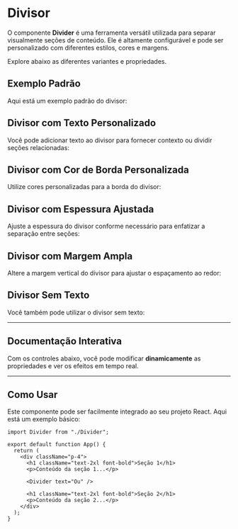 
<Meta of={Story} />

# Divisor

O componente **Divider** é uma ferramenta versátil utilizada para separar visualmente seções de conteúdo. Ele é altamente configurável e pode ser personalizado com diferentes estilos, cores e margens.

<Subtitle>Explore abaixo as diferentes variantes e propriedades.</Subtitle>

## Exemplo Padrão
Aqui está um exemplo padrão do divisor:
<Canvas of={Story.Default} />

## Divisor com Texto Personalizado
Você pode adicionar texto ao divisor para fornecer contexto ou dividir seções relacionadas:
<Canvas of={Story.CustomTextColor} />

## Divisor com Cor de Borda Personalizada
Utilize cores personalizadas para a borda do divisor:
<Canvas of={Story.CustomBorderColor} />

## Divisor com Espessura Ajustada
Ajuste a espessura do divisor conforme necessário para enfatizar a separação entre seções:
<Canvas of={Story.ThickDivider} />

## Divisor com Margem Ampla
Altere a margem vertical do divisor para ajustar o espaçamento ao redor:
<Canvas of={Story.WideMargin} />

## Divisor Sem Texto
Você também pode utilizar o divisor sem texto:
<Canvas of={Story.NoText} />

---

## Documentação Interativa

Com os controles abaixo, você pode modificar **dinamicamente** as propriedades e ver os efeitos em tempo real.

<Primary />
<Controls />

---

## Como Usar

Este componente pode ser facilmente integrado ao seu projeto React. Aqui está um exemplo básico:

```tsx
import Divider from "./Divider";

export default function App() {
  return (
    <div className="p-4">
      <h1 className="text-2xl font-bold">Seção 1</h1>
      <p>Conteúdo da seção 1...</p>

      <Divider text="Ou" />

      <h1 className="text-2xl font-bold">Seção 2</h1>
      <p>Conteúdo da seção 2...</p>
    </div>
  );
}
